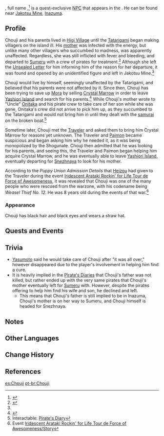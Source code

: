 {{Character Infobox
|image            = NPC Chouji.png
|realname         = Zushi Chouji{{Name Order|Japanese}}
|region           = Inazuma
|location         = Inazuma
|type             = Quest NPC
|mother           = Chouji's Mother
}}
{{Lang|'''Chouji'''|ja=長次|ja_rm=Chouji}}, full name {{Lang|'''Zushi Chouji'''{{Name Order|Japanese}}|ja=頭師長次|ja_rm=Zushi Chouji}},<ref name="unsealed letter">{{Ref/Item|Unsealed Letter}}</ref> is a quest-exclusive [[NPC]] that appears in the {{Quest|Gazing Three Thousand Miles Away}}. He can be found near [[Jakotsu Mine]], [[Inazuma]].

==Profile==
Chouji and his parents lived in [[Higi Village]] until the [[Tatarigami]] began making villagers on the island ill. His [[Chouji's Mother|mother]] was infected with the energy, but unlike many other villagers who succumbed to madness, was apparently unaffected. Regardless, she was still inflicted with fever and bleeding, and departed to [[Sumeru]] with a crew of pirates for treatment.<ref>{{Ref/Item|Pharmacist's Notebook (II)}}</ref> Although she left the [[Unsealed Letter]] for him informing him of the reason for her departure, it was found and opened by an unidentified figure and left in Jakotsu Mine.<ref name="unsealed letter" />

Chouji would live by himself, seemingly unaffected by the Tatarigami, and believed that his parents were not affected by it. Since then, Chouji has been trying to save up [[Mora]] by selling [[Crystal Marrow]] in order to leave [[Yashiori Island]] and search for his parents.<ref>{{Ref/Quest|Gazing Three Thousand Miles Away}}</ref> While Chouji's mother wrote to "Uncle" [[Onitaka]] and his pirate crew to take care of her son while she was gone, Onitaka's crew did not arrive to pick him up, as they succumbed to the Tatarigami and would not bring him in until they dealt with the [[Inaba Kyuuzou|samurai]] on the broken boat.<ref>Interactable: [[Pirate's Diary]]</ref>

Sometime later, Chouji met the [[Traveler]] and asked them to bring him Crystal Marrow for reasons yet unknown. The Traveler and [[Paimon]] became suspicious and began asking him why he needed it, as it was being monopolized by the Shogunate. Chouji then admitted that he was looking for his parents, and seeing this, the Traveler and Paimon began helping him acquire Crystal Marrow, and he was eventually able to leave [[Yashiori Island]], eventually departing for [[Snezhnaya]] to look for his mother.

According to the ''Puppy Union Admission Details'' that [[Heizou]] had given to the Traveler during the event [[Iridescent Arataki Rockin' for Life Tour de Force of Awesomeness]], it was revealed that Chouji was one of the many people who were rescued from the warzone, with his codename being ''Weasel Thief No. 12''. He was 8 years old during the events of that war.<ref>Event [[Iridescent Arataki Rockin' for Life Tour de Force of Awesomeness/Story]]</ref>

===Appearance===
Chouji has black hair and black eyes and wears a straw hat.

==Quests and Events==
{{Quests and Events}}

==Trivia==
* [[Yasumoto]] said he would take care of Chouji after "it was all over," however disappeared due to the player's involvement in helping him find a cure.
* It is heavily implied in the [[Pirate's Diary#Pirate's Diary #2|Pirate's Diaries]] that Chouji's father was not killed, but rather ended up with the very same pirates that Chouji's mother eventually left for [[Sumeru]] with. However, despite the pirates offering to help him find his wife and son, he declined and left.
** This means that Chouji's father is still implied to be in Inazuma, Chouji's mother is on her way to Sumeru, and Chouji himself is headed for Snezhnaya.

==Notes==
{{Reflist|group=Note}}

==Other Languages==
{{Other Languages
|default_hidden = 1
|en      = Chouji
|zhs     = 长次
|zhs_rm  = Chángcì{{Assumed}}
|zht     = 長次
|zht_rm  = Chángcì{{Assumed}}
|ja      = 長次
|ja_rm   = Chouji
|ko      = //쵸지//
|es      = Chouji
|fr      = Chouji
|ru      = Тёдзи
|th      = Chouji
|vi      = Chouji
|de      = Chouji
|id      = Chouji
|pt      = Chouji
|tr      = Chouji
|it      = Chouji
}}

==Change History==
{{Change History|2.0}}

==References==
{{Reflist}}

[[es:Chouji]]
[[pt-br:Chouji]]